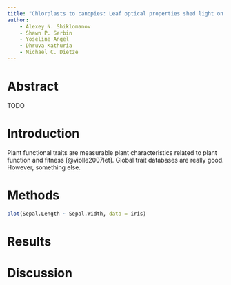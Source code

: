 ```yaml
---
title: "Chlorplasts to canopies: Leaf optical properties shed light on foliar trait variability at individual to global scales"
author:
    - Alexey N. Shiklomanov
    - Shawn P. Serbin
    - Yoseline Angel
    - Dhruva Kathuria
    - Michael C. Dietze
---
```


# Abstract

TODO

# Introduction

Plant functional traits are measurable plant characteristics related to plant function and fitness [@violle2007let].
Global trait databases are really good.
However, something else.

# Methods

```r
plot(Sepal.Length ~ Sepal.Width, data = iris)
```

# Results

# Discussion
